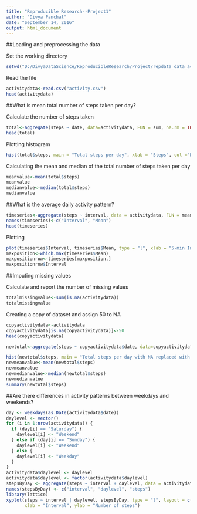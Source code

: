 ---
title: "Reproducible Research--Project1"
author: "Divya Panchal"
date: "September 14, 2016"
output: html_document
---


##Loading and preprocessing the data

Set the working directory
```{r, echo=TRUE}
setwd("D:/DivyaDataScience/ReproducibleResearch/Project/repdata_data_activity")
```
Read the file
```{r}
activitydata<-read.csv("activity.csv")
head(activitydata)
```

##What is mean total number of steps taken per day?

Calculate the number of steps taken
```{r}
total<-aggregate(steps ~ date, data=activitydata, FUN = sum, na.rm = TRUE)
head(total)
```

Plotting histogram
```{r, fig.height=4}
hist(total$steps, main = "Total steps per day", xlab = "Steps", col ="blue")
```

Calculating the mean and median of the total number of steps taken per day
```{r}
meanvalue<-mean(total$steps)
meanvalue
medianvalue<-median(total$steps)
medianvalue
```
##What is the average daily activity pattern?

```{r}
timeseries<-aggregate(steps ~ interval, data = activitydata, FUN = mean, na.rm = TRUE)
names(timeseries)<-c("Interval", "Mean")
head(timeseries)
```
Plotting
```{r, fig.height=4}
plot(timeseries$Interval, timeseries$Mean, type = "l", xlab = "5-min Interval", ylab = "Average for all days", main = "Time Series Plot", col="red")
maxposition<-which.max(timeseries$Mean)
maxpositionrow<-timeseries[maxposition,]
maxpositionrow$Interval
```
##Imputing missing values

Calculate and report the number of missing values
```{r}
totalmissingvalue<-sum(is.na(activitydata))
totalmissingvalue
```
Creating a copy of dataset and assign 50 to NA
```{r}
copyactivitydata<-activitydata
copyactivitydata[is.na(copyactivitydata)]<-50
head(copyactivitydata)

newtotal<-aggregate(steps ~ copyactivitydata$date, data=copyactivitydata, FUN = sum)
```
```{r, fig.height=4}
hist(newtotal$steps, main = "Total steps per day with NA replaced with 50", xlab = "Steps", col ="blue")
newmeanvalue<-mean(newtotal$steps)
newmeanvalue
newmedianvalue<-median(newtotal$steps)
newmedianvalue
summary(newtotal$steps)
```

##Are there differences in activity patterns between weekdays and weekends?

```{r}
day <- weekdays(as.Date(activitydata$date))
daylevel <- vector()
for (i in 1:nrow(activitydata)) {
  if (day[i] == "Saturday") {
    daylevel[i] <- "Weekend"
  } else if (day[i] == "Sunday") {
    daylevel[i] <- "Weekend"
  } else {
    daylevel[i] <- "Weekday"
  }
}
activitydata$daylevel <- daylevel
activitydata$daylevel <- factor(activitydata$daylevel)
stepsByDay <- aggregate(steps ~ interval + daylevel, data = activitydata, mean)
names(stepsByDay) <- c("interval", "daylevel", "steps")
library(lattice)
xyplot(steps ~ interval | daylevel, stepsByDay, type = "l", layout = c(1, 2), 
       xlab = "Interval", ylab = "Number of steps")

```


